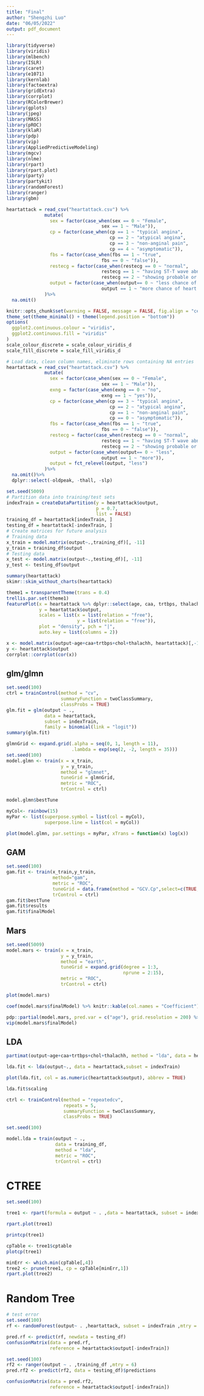```yaml
---
title: "Final"
author: "Shengzhi Luo"
date: "06/05/2022"
output: pdf_document
---
```


```r
library(tidyverse)
library(viridis)
library(mlbench)
library(ISLR)
library(caret)
library(e1071)
library(kernlab)
library(factoextra)
library(gridExtra)
library(corrplot)
library(RColorBrewer) 
library(gplots)
library(jpeg)
library(MASS)
library(pROC)
library(klaR)
library(pdp)
library(vip)
library(AppliedPredictiveModeling)
library(mgcv)
library(nlme)
library(rpart)
library(rpart.plot)
library(party)
library(partykit)
library(randomForest)
library(ranger)
library(gbm)
```

```r
heartattack = read_csv("heartattack.csv") %>%
              mutate(
                sex = factor(case_when(sex == 0 ~ "Female",
                                   sex == 1 ~ "Male")),
                cp = factor(case_when(cp == 1 ~ "typical angina",
                                      cp == 2 ~ "atypical angina",
                                      cp == 3 ~ "non-anginal pain",
                                      cp == 4 ~ "asymptomatic")),
                fbs = factor(case_when(fbs == 1 ~ "true",
                                   fbs == 0 ~ "false")),
                restecg = factor(case_when(restecg == 0 ~ "normal",
                                   restecg == 1 ~ "having ST-T wave abnormality",
                                   restecg == 2 ~ "showing probable or definite left ventricular hypertrophy by Estes' criteria")),
                output = factor(case_when(output== 0 ~ "less chance of heart attack",
                                   output == 1 ~ "more chance of heart attack"))
              )%>%
  na.omit()

knitr::opts_chunk$set(warning = FALSE, message = FALSE, fig.align = "center")
theme_set(theme_minimal() + theme(legend.position = "bottom"))
options(
  ggplot2.continuous.colour = "viridis",
  ggplot2.continuous.fill = "viridis"
)
scale_colour_discrete = scale_colour_viridis_d
scale_fill_discrete = scale_fill_viridis_d
```

```r
# Load data, clean column names, eliminate rows containing NA entries
heartattack = read_csv("heartattack.csv") %>%
              mutate(
                sex = factor(case_when(sex == 0 ~ "Female",
                                   sex == 1 ~ "Male")),
                exng = factor(case_when(exng == 0 ~ "no",
                                   exng == 1 ~ "yes")),
                cp = factor(case_when(cp == 3 ~ "typical angina",
                                      cp == 2 ~ "atypical angina",
                                      cp == 1 ~ "non-anginal pain",
                                      cp == 0 ~ "asymptomatic")),
                fbs = factor(case_when(fbs == 1 ~ "true",
                                   fbs == 0 ~ "false")),
                restecg = factor(case_when(restecg == 0 ~ "normal",
                                   restecg == 1 ~ "having ST-T wave abnormality",
                                   restecg == 2 ~ "showing probable or definite left ventricular hypertrophy by Estes' criteria")),
                output = factor(case_when(output== 0 ~ "less",
                                   output == 1 ~ "more")),
                output = fct_relevel(output, "less")
              )%>%
  na.omit()%>%
  dplyr::select(-oldpeak, -thall, -slp)

set.seed(5009)
# Partition data into training/test sets
indexTrain = createDataPartition(y = heartattack$output,
                                 p = 0.7,
                                 list = FALSE)
training_df = heartattack[indexTrain, ]
testing_df = heartattack[-indexTrain, ]
# Create matrices for future analysis
# Training data
x_train = model.matrix(output~.,training_df)[, -11]
y_train = training_df$output
# Testing data
x_test <- model.matrix(output~.,testing_df)[, -11]
y_test <- testing_df$output
```


```r
summary(heartattack)
skimr::skim_without_charts(heartattack)
```


```r
theme1 = transparentTheme(trans = 0.4)
trellis.par.set(theme1)
featurePlot(x = heartattack %>% dplyr::select(age, caa, trtbps, thalachh),
            y = heartattack$output,
            scales = list(x = list(relation = "free"),
                          y = list(relation = "free")),
            plot = "density", pch = "|",
            auto.key = list(columns = 2))
```



```r
x <- model.matrix(output~age+caa+trtbps+chol+thalachh, heartattack)[,-11]
y <- heartattack$output
corrplot::corrplot(cor(x))
```

## glm/glmn
```r
set.seed(100)
ctrl = trainControl(method = "cv",
                    summaryFunction = twoClassSummary,
                    classProbs = TRUE)
glm.fit = glm(output ~ .,
              data = heartattack,
              subset = indexTrain,
              family = binomial(link = "logit"))
summary(glm.fit)
```


```r
glmnGrid <- expand.grid(.alpha = seq(0, 1, length = 11),
                        .lambda = exp(seq(2, -2, length = 35)))
set.seed(100)
model.glmn <- train(x = x_train,
                    y = y_train,
                    method = "glmnet",
                    tuneGrid = glmnGrid,
                    metric = "ROC",
                    trControl = ctrl)

model.glmn$bestTune

myCol<- rainbow(15)
myPar <- list(superpose.symbol = list(col = myCol),
              superpose.line = list(col = myCol))

plot(model.glmn, par.settings = myPar, xTrans = function(x) log(x))
```

## GAM
```r
set.seed(100)
gam.fit <- train(x_train,y_train,
                 method="gam",
                 metric = "ROC",
                 tuneGrid = data.frame(method = "GCV.Cp",select=c(TRUE,FALSE)),
                 trControl = ctrl)
gam.fit$bestTune
gam.fit$results
gam.fit$finalModel
```

## Mars
```r
set.seed(5009)
model.mars <- train(x = x_train,
                    y = y_train,
                    method = "earth",
                    tuneGrid = expand.grid(degree = 1:3, 
                                           nprune = 2:15),
                    metric = "ROC",
                    trControl = ctrl)

plot(model.mars)

coef(model.mars$finalModel) %>% knitr::kable(col.names = "Coefficient") 

pdp::partial(model.mars, pred.var = c("age"), grid.resolution = 200) %>% autoplot()
vip(model.mars$finalModel)

```


## LDA

```r
partimat(output~age+caa+trtbps+chol+thalachh, method = "lda", data = heartattack)

lda.fit <- lda(output~., data = heartattack,subset = indexTrain)

plot(lda.fit, col = as.numeric(heartattack$output), abbrev = TRUE)

lda.fit$scaling

ctrl <- trainControl(method = "repeatedcv", 
                     repeats = 5,
                     summaryFunction = twoClassSummary,
                     classProbs = TRUE)

set.seed(100)

model.lda = train(output ~ .,
                  data = training_df,
                  method = "lda",
                  metric = "ROC",
                  trControl = ctrl)

```

# CTREE

```r
set.seed(100)

tree1 <- rpart(formula = output ~ . ,data = heartattack, subset = indexTrain, control = rpart.control(cp = 0))

rpart.plot(tree1)

printcp(tree1)

cpTable <- tree1$cptable
plotcp(tree1)

minErr <- which.min(cpTable[,4])
tree2 <- prune(tree1, cp = cpTable[minErr,1])
rpart.plot(tree2)
```

# Random Tree

```r
# test error
set.seed(100)
rf <- randomForest(output~ . ,heartattack, subset = indexTrain ,mtry = 6)

pred.rf <- predict(rf, newdata = testing_df)
confusionMatrix(data = pred.rf, 
                reference = heartattack$output[-indexTrain])

set.seed(100)
rf2 <- ranger(output ~ . ,training_df ,mtry = 6)
pred.rf2 <- predict(rf2, data = testing_df)$predictions

confusionMatrix(data = pred.rf2, 
                reference = heartattack$output[-indexTrain])
```